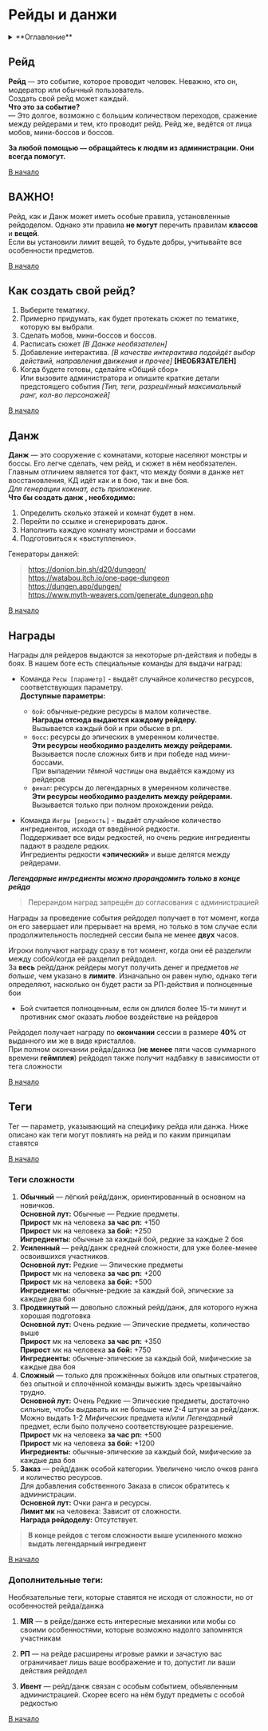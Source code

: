 # Рейды и данжи

<details>
    <summary> **Оглавление** </summary>

    %toc%
</details>

## Рейд

**Рейд** — это событие, которое проводит человек. 
Неважно, кто он, модератор или обычный пользователь.  
Создать свой рейд может каждый.  
**Что это за событие?**  
— Это долгое, возможно с большим количеством переходов, сражение между рейдерами и тем, кто проводит рейд. Рейд же, ведётся от лица мобов, мини-боссов и боссов.

**За любой помощью — обращайтесь к людям из администрации.
Они всегда помогут.**

[В начало](#top)

## ВАЖНО!

Рейд, как и Данж может иметь особые правила, установленные 
рейдоделом. Однако эти правила **не могут** перечить правилам 
**классов** и **вещей**.  
Если вы установили лимит вещей, то будьте добры, учитывайте все особенности предметов.

[В начало](#top)

## Как создать свой рейд?

1. Выберите тематику.
2. Примерно придумать, как будет протекать сюжет по тематике, которую вы выбрали.
3. Сделать мобов, мини-боссов и боссов.
4. Расписать сюжет *[В Данже необязателен]*
5. Добавление интерактива. *[В качестве интерактива подойдёт выбор действий, направления движения и прочее]* **[НЕОБЯЗАТЕЛЕН]**
6. Когда будете готовы, сделайте «Общий сбор»  
Или вызовите администратора и опишите краткие детали предстоящего события *[Тип, теги, разрешённый максимальный ранг, кол-во персонажей]*

[В начало](#top)

## Данж

**Данж** — это сооружение с комнатами, которые населяют монстры и боссы. Его легче сделать, чем рейд, 
и сюжет в нём необязателен.  
Главным отличием является тот факт, что между боями в данже 
нет восстановления, КД идёт как и в бою, так и вне боя.  
*Для генерации комнат, есть приложение.*  
**Что бы создать данж , необходимо:**

1. Определить сколько этажей и комнат будет в нем.
2. Перейти по ссылке и сгенерировать данж.
3. Наполнить каждую комнату монстрами и боссами
4. Подготовиться к «выступлению».

Генераторы данжей:  
> https://donjon.bin.sh/d20/dungeon/  
> https://watabou.itch.io/one-page-dungeon  
> https://dungen.app/dungen/  
> https://www.myth-weavers.com/generate_dungeon.php

[В начало](#top)

## Награды

Награды для рейдеров выдаются за некоторые рп-действия и победы в боях. В нашем боте есть специальные команды для выдачи наград:

- Команда `Ресы [параметр]` - выдаёт случайное количество ресурсов, соответствующих параметру.  
**Доступные параметры:**
    - `бой`: обычные-редкие ресурсы в малом количестве.  
**Награды отсюда выдаются каждому рейдеру.**  
Вызывается каждый бой и при обыске в рп.
    - `босс`: ресурсы до эпических в умеренном количестве.  
**Эти ресурсы необходимо разделить между рейдерами.**  
Вызывается после сложных битв и при победе над мини-боссами.  
При выпадении *тёмной частицы* она выдаётся каждому из рейдеров
    - `финал`: ресурсы до легендарных в умеренном количестве.  
**Эти ресурсы необходимо разделить между рейдерами.**  
Вызывается только при полном прохождении рейда.

- Команда `Ингры [редкость]` - выдаёт случайное количество  
ингредиентов, исходя от введённой редкости.  
Поддерживает все виды редкостей, но очень редкие ингредиенты 
падают в разделе редких.  
Ингредиенты редкости **«эпический»** и выше делятся между рейдерами.

***Легендарные ингредиенты можно прорандомить только в конце рейда***

>Перерандом наград запрещён до согласования с администрацией

Награды за проведение события рейдодел получает в тот момент,
когда он его завершает или прерывает на время, но только в 
том случае если продолжительность последней сессии была не 
менее **двух** часов.

Игроки получают награду сразу в тот момент, когда они её 
разделили между собой/когда её разделил рейдодел.  
За **весь** рейд/данж рейдеры могут получить денег и 
предметов *не больше*, чем указано в **лимите**. Изначально
он равен нулю, однако теги определяют, насколько он 
будет расти за РП-действия и полноценные бои

- Бой считается полноценным, если он длился более 15-ти минут и противник смог оказать любое воздействие на рейдеров

Рейдодел получает награду по **окончании** сессии
в размере **40%** от выданного им же в виде кристаллов.  
При полном окончании рейда/данжа (**не менее** пяти часов
суммарного времени **геймплея**) рейдодел также получит надбавку
в зависимости от тега сложности

[В начало](#top)

## Теги

Тег — параметр, указывающий на специфику рейда или данжа.
Ниже описано как теги могут повлиять на рейд и по каким принципам ставятся

[В начало](#top)

### Теги сложности

1. **Обычный** — лёгкий рейд/данж, ориентированный в основном на новичков.  
**Основной лут:** Обычные — Редкие предметы.  
**Прирост** мк на человека **за час рп:** +150  
**Прирост** мк на человека **за бой:** +250  
**Ингредиенты:** обычные за каждый бой, редкие за каждые 2 боя  
2. **Усиленный** — рейд/данж средней сложности, для уже более-менее освоившихся участников.  
**Основной лут:** Редкие — Эпические предметы  
**Прирост** мк на человека **за час рп:** +200  
**Прирост** мк на человека **за бой:** +500  
**Ингредиенты:** обычные-редкие за каждый бой, эпические за каждые два боя
3. **Продвинутый** — довольно сложный рейд/данж, для которого нужна хорошая подготовка  
**Основной лут:** Очень редкие — Эпические предметы, количество выше  
**Прирост** мк на человека **за час рп:** +350  
**Прирост** мк на человека **за бой:** +750  
**Ингредиенты:** обычные-эпические за каждый бой, мифические за каждые два боя
4. **Сложный** — только для прожжённых бойцов или опытных стратегов, без опытной и сплочённой команды выжить здесь чрезвычайно трудно.  
**Основной лут:** Очень Редкие — Эпические предметы, достаточно сильные, чтобы выдавать их не больше чем 2-4 штуки за рейд/данж. Можно выдать 1-2 _Мифических_ предмета и/или _Легендарный_ предмет, если было получено соответствующее разрешение.  
**Прирост** мк на человека **за час рп:** +500  
**Прирост** мк на человека **за бой:** +1200  
**Ингредиенты:** обычные-эпические за каждый бой, мифические за каждые два боя
5. **Заказ** — рейд/данж особой категории. Увеличено число очков ранга и количество ресурсов.  
Для добавления собственного Заказа в список обратитесь к администрации.  
**Основной лут:** Очки ранга и ресурсы.  
**Лимит мк** на человека: Зависит от сложности.  
**Награда рейдоделу:** Отсутствует.

>**В конце рейдов с тегом сложности выше усиленного можно выдать легендарный ингредиент**

[В начало](#top)

### Дополнительные теги:

Необязательные теги, которые ставятся не исходя от сложности, но от особенностей рейда/данжа

1) **MIR** — в рейде/данже есть интересные механики или мобы со своими особенностями, которые возможно надолго запомнятся участникам

2) **РП** — на рейде расширены игровые рамки и зачастую вас ограничивает лишь ваше воображение и то, допустит ли ваши действия рейдодел

3) **Ивент** — рейд/данж связан с особым событием, объявленным администрацией. Скорее всего на нём будут предметы с особой редкостью

[В начало](#top)